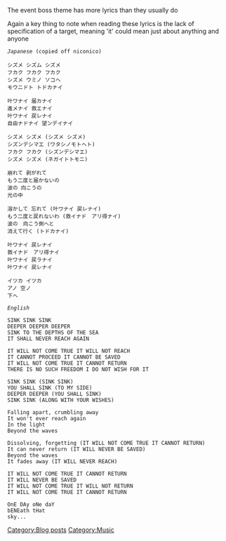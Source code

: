 The event boss theme has more lyrics than they usually do

Again a key thing to note when reading these lyrics is the lack of specification of a target, meaning 'it' could mean just about anything and anyone

 ''Japanese'' (copied off niconico)

 シズメ シズム シズメ
 フカク フカク フカク
 シズメ ウミノ ソコヘ
 モウニドト トドカナイ

 叶ワナイ 届カナイ
 進メナイ 救エナイ
 叶ワナイ 戻レナイ
 自由ナドナイ 望ンデイナイ

 シズメ シズメ (シズメ シズメ)
 シズンデシマエ (ワタシノモトヘト)
 フカク フカク (シズンデシマエ)
 シズメ シズメ (ネガイトトモニ)

 崩れて 剥がれて 
 もう二度と届かないの
 波の 向こうの
 光の中

 溶かして 忘れて (叶ワナイ 戻レナイ)
 もう二度と戻れないわ (救イナド　アリ得ナイ)
 波の　向こう側へと
 消えて行く (トドカナイ)

 叶ワナイ 戻レナイ
 救イナド　アリ得ナイ
 叶ワナイ 戻ラナイ
 叶ワナイ 戻レナイ

 イツカ イツカ 
 アノ 空ノ
 下へ


 ''English''

 SINK SINK SINK
 DEEPER DEEPER DEEPER
 SINK TO THE DEPTHS OF THE SEA
 IT SHALL NEVER REACH AGAIN 

 IT WILL NOT COME TRUE IT WILL NOT REACH
 IT CANNOT PROCEED IT CANNOT BE SAVED
 IT WILL NOT COME TRUE IT CANNOT RETURN
 THERE IS NO SUCH FREEDOM I DO NOT WISH FOR IT

 SINK SINK (SINK SINK)
 YOU SHALL SINK (TO MY SIDE)
 DEEPER DEEPER (YOU SHALL SINK)
 SINK SINK (ALONG WITH YOUR WISHES)

 Falling apart, crumbling away
 It won't ever reach again
 In the light
 Beyond the waves

 Dissolving, forgetting (IT WILL NOT COME TRUE IT CANNOT RETURN)
 It can never return (IT WILL NEVER BE SAVED)
 Beyond the waves
 It fades away (IT WILL NEVER REACH)

 IT WILL NOT COME TRUE IT CANNOT RETURN
 IT WILL NEVER BE SAVED
 IT WILL NOT COME TRUE IT WILL NOT RETURN
 IT WILL NOT COME TRUE IT CANNOT RETURN

 OnE DAy oNe daY
 bENEath tHat
 sky...
[[Category:Blog posts]]
[[Category:Music]]